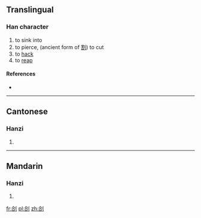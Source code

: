 ==Translingual==

===Han character===
{{Han char|rn=18|rad=刀|as=06|sn=8|four=|canj=人口中弓 (ORLN)}}

# to sink into
# to pierce, (ancient form of [[割]]) to cut
# to [[hack]]
# to [[reap]]

====References====
* {{Han ref|kx=0139.080|hdz=10336.080|uh=34E3|ud=13539}}

----

==Cantonese==

===Hanzi===
{{yue-hanzi|jyut=|y=got3, jak6}}

# {{defn|Cantonese|sort=刀06}}

----

==Mandarin==

===Hanzi===
{{cmn-hanzi|pin=[[qià]] ([[qia4]])|wg=ch'ia<sup>4</sup>}}

# {{defn|Mandarin|sort=刀06}}

[[fr:㓣]]
[[pl:㓣]]
[[zh:㓣]]